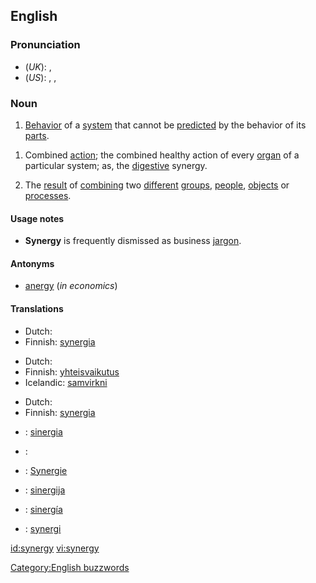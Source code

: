 ==English==
{{wiktionary}}
===Pronunciation===
*(''UK''): {{IPA|/ˈsɪnədʒi/}}, {{SAMPA|/"sIn@dZi/}}
*(''US''): {{AHD|sĭnʹər-jē}}, {{IPA|/ˈsɪnɚdʒi/}}, {{SAMPA|/"sIn@`dZi/}}

===Noun===
{{en-noun|synerg|ies}}

# [[behavior|Behavior]] of a [[system]] that cannot be [[predict]]ed by the behavior of its [[part]]s.
<!--same as definition above:
# ''([[w:General Systems Theory|general systems theory]]):'' Behavior of whole [[system]]s unpredicted by the [[behavior]] of their [[part]]s taken separately.
# Behavior of [[integral]], [[aggregate]], whole systems unpredicted by behaviors of any of their [[component]]s or [[subassembly|subassemblies]] of their components taken separately from the whole. (R. Buckminster Fuller, Synergetics)-->
# {{context|medicine}} Combined [[action]]; the combined healthy action of every [[organ]] of a particular system; as, the [[digestive]] synergy.
# The [[result]] of [[combine|combining]] two [[different]] [[group]]s, [[people]], [[object]]s or [[process]]es.

====Usage notes====
*'''Synergy''' is frequently dismissed as business [[jargon]].

[[Category:English buzzwords]]

====Antonyms====
*[[anergy]] (''in economics'')

====Translations====
{{trans-top|behavior of a system that cannot be predicted by the behavior of its parts}}
*Dutch: {{t|nl|synergie|f}}
*Finnish: [[synergia]]
{{trans-mid}}
{{trans-bottom}}

{{trans-top|medicine: combined action}}
*Dutch: {{t|nl|synergie|f}}
*Finnish: [[yhteisvaikutus]]
*Icelandic: [[samvirkni]] {{f}}
{{trans-mid}}
{{trans-bottom}}

{{trans-top|result of combining two different groups, people, objects or processes}}
*Dutch: {{t|nl|synergie|f}}
*Finnish: [[synergia]]
{{trans-mid}}
{{trans-bottom}}

{{checktrans}}
{{trans-top|Translations to be checked}}
*{{ttbc|Catalan}}: [[sinergia]] {{f}}
*{{ttbc|French}}: {{t|fr|synergie|f}}
{{trans-mid}}
*{{ttbc|German}}: [[Synergie]]
*{{ttbc|Lithuanian}}: [[sinergija]] {{f}}
*{{ttbc|Spanish}}: [[sinergía]] {{f}}
*{{ttbc|Swedish}}: [[synergi]] {{c}}
{{trans-bottom}}

[[id:synergy]]
[[vi:synergy]]